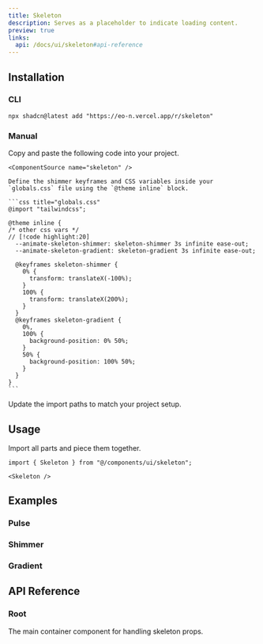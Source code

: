 ```yaml
---
title: Skeleton
description: Serves as a placeholder to indicate loading content.
preview: true
links:
  api: /docs/ui/skeleton#api-reference
---
```


<ComponentTabs name="skeleton-demo" />

## Installation

### CLI

```package-install
npx shadcn@latest add "https://eo-n.vercel.app/r/skeleton"
```

### Manual

<Steps>

  <Step>
    Copy and paste the following code into your project.

    <ComponentSource name="skeleton" />

  </Step>

  <Step>

    Define the shimmer keyframes and CSS variables inside your `globals.css` file using the `@theme inline` block.

    ```css title="globals.css"
    @import "tailwindcss";

    @theme inline {
    /* other css vars */
    // [!code highlight:20]
      --animate-skeleton-shimmer: skeleton-shimmer 3s infinite ease-out;
      --animate-skeleton-gradient: skeleton-gradient 3s infinite ease-out;

      @keyframes skeleton-shimmer {
        0% {
          transform: translateX(-100%);
        }
        100% {
          transform: translateX(200%);
        }
      }
      @keyframes skeleton-gradient {
        0%,
        100% {
          background-position: 0% 50%;
        }
        50% {
          background-position: 100% 50%;
        }
      }
    }
    ```

  </Step>
  
  <Step>Update the import paths to match your project setup.</Step>

</Steps>

## Usage

Import all parts and piece them together.

```tsx
import { Skeleton } from "@/components/ui/skeleton";
```

```tsx
<Skeleton />
```

## Examples

### Pulse

<ComponentTabs name="skeleton-demo" />

### Shimmer

<ComponentTabs name="skeleton-shimmer" />

### Gradient

<ComponentTabs name="skeleton-gradient" />

## API Reference

### Root

The main container component for handling skeleton props.

<AutoTypeTable path="./types/docs/skeleton.ts" name="RootProps" />
